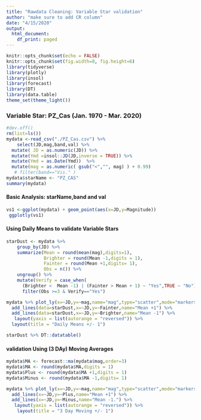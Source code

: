 ---
title: "Rawdata Cleaning: Variable Star validation"
author: "make sure to add CR column"
date: "4/15/2020"
output:
  html_document:
    df_print: paged
---

```{r setup, include=FALSE, echo=FALSE}
knitr::opts_chunk$set(echo = FALSE)
knitr::opts_chunk$set(fig.width=8, fig.height=6)
library(tidyverse)
library(plotly)
library(insol)
library(forecast)
library(DT)
library(data.table)
theme_set(theme_light())
```

### Variable Star: PZ_Cas (Jan. 1970 - Mar. 2020)



```{r, echo=FALSE}
#dev.off()
rm(list=ls())
mydata <-read_csv("./PZ_Cas.csv") %>% 
    select(JD,mag,band,val) %>%
  mutate( JD = as.numeric(JD)) %>%
  mutate(Ymd =insol::JD(JD,inverse = TRUE)) %>%
  mutate(Ymd = as.Date(Ymd))  %>%
  mutate(mag = as.numeric( gsub("<","", mag) ) + 0.99) 
   # filter(band=="Vis." )
mydata$starName <- "PZ_CAS"
summary(mydata)
```

#### Basic Analysis: starName,band and val

```{r, echo=FALSE}
vs1 <-ggplot(mydata) + geom_point(aes(x=JD,y=Magnitude))
 ggplotly(vs1)
```

#### Using Daily Means to validate Variable Stars

```{r, echo=FALSE}
starDust <- mydata %>%
    group_by(JD) %>%
    summarize(Mean = round(mean(mag),digits=1),
              Brighter = round(Mean -1,digits = 1),
              Fainter = round(Mean +1,digits= 1),
              Obs = n()) %>% 
    ungroup() %>% 
    mutate(Verify = case_when(
      (Brighter <  Mean -1) | (Fainter > Mean + 1) ~ "Yes",TRUE ~ "No")) %>%
      filter(Obs >=3 & Verify=="Yes") 

```
```{r, echo=FALSE}
mydata %>% plot_ly(x=~JD,y=~mag,name="mag",type="scatter",mode="markers") %>% 
  add_lines(data=starDust,x=~JD,y=~Fainter,name="Mean +1") %>% 
  add_lines(data=starDust,x=~JD,y=~Brighter,name="Mean -1") %>%
   layout(yaxis = list(autorange = "reversed")) %>%
  layout(title = "Daily Means +/- 1")
```
```{r}
starDust %>% DT::datatable()
```


#### validation Using (3 DAy) Moving Averages

```{r, echo=FALSE}
mydata$MA <- forecast::ma(mydata$mag,order=3)
mydata$MA <- round(mydata$MA,digits = 1)
mydata$Plus <- round(mydata$MA +1,digits = 1)
mydata$Minus <- round(mydata$MA -1,digits= 1)

mydata %>% plot_ly(x=~JD,y=~mag,name="mag",type="scatter",mode="markers") %>% 
  add_lines(x=~JD,y=~Plus,name="Mean +1") %>% 
  add_lines(x=~JD,y=~Minus,name="Mean -1.") %>%
   layout(yaxis = list(autorange = "reversed")) %>%
    layout(title = "3 Day Moving +/- 1")

```
